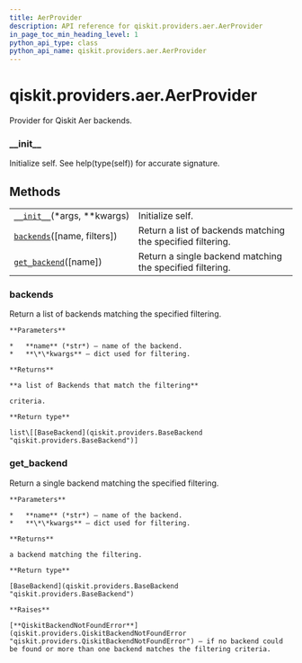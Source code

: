 ```yaml
---
title: AerProvider
description: API reference for qiskit.providers.aer.AerProvider
in_page_toc_min_heading_level: 1
python_api_type: class
python_api_name: qiskit.providers.aer.AerProvider
---
```


<span id="qiskit-providers-aer-aerprovider" />

# qiskit.providers.aer.AerProvider

<Class id="qiskit.providers.aer.AerProvider" isDedicatedPage={true} github="https://github.com/qiskit/qiskit-aer/tree/stable/0.7/qiskit/providers/aer/aerprovider.py" signature="AerProvider(*args, **kwargs)" modifiers="class">
  Provider for Qiskit Aer backends.

  ### \_\_init\_\_

  <Function id="qiskit.providers.aer.AerProvider.__init__" signature="__init__(*args, **kwargs)">
    Initialize self. See help(type(self)) for accurate signature.
  </Function>

  ## Methods

  |                                                                                                                          |                                                             |
  | ------------------------------------------------------------------------------------------------------------------------ | ----------------------------------------------------------- |
  | [`__init__`](#qiskit.providers.aer.AerProvider.__init__ "qiskit.providers.aer.AerProvider.__init__")(\*args, \*\*kwargs) | Initialize self.                                            |
  | [`backends`](#qiskit.providers.aer.AerProvider.backends "qiskit.providers.aer.AerProvider.backends")(\[name, filters])   | Return a list of backends matching the specified filtering. |
  | [`get_backend`](#qiskit.providers.aer.AerProvider.get_backend "qiskit.providers.aer.AerProvider.get_backend")(\[name])   | Return a single backend matching the specified filtering.   |

  ### backends

  <Function id="qiskit.providers.aer.AerProvider.backends" signature="backends(name=None, filters=None, **kwargs)">
    Return a list of backends matching the specified filtering.

    **Parameters**

    *   **name** (*str*) – name of the backend.
    *   **\*\*kwargs** – dict used for filtering.

    **Returns**

    **a list of Backends that match the filtering**

    criteria.

    **Return type**

    list\[[BaseBackend](qiskit.providers.BaseBackend "qiskit.providers.BaseBackend")]
  </Function>

  ### get\_backend

  <Function id="qiskit.providers.aer.AerProvider.get_backend" signature="get_backend(name=None, **kwargs)">
    Return a single backend matching the specified filtering.

    **Parameters**

    *   **name** (*str*) – name of the backend.
    *   **\*\*kwargs** – dict used for filtering.

    **Returns**

    a backend matching the filtering.

    **Return type**

    [BaseBackend](qiskit.providers.BaseBackend "qiskit.providers.BaseBackend")

    **Raises**

    [**QiskitBackendNotFoundError**](qiskit.providers.QiskitBackendNotFoundError "qiskit.providers.QiskitBackendNotFoundError") – if no backend could be found or more than one backend matches the filtering criteria.
  </Function>
</Class>

